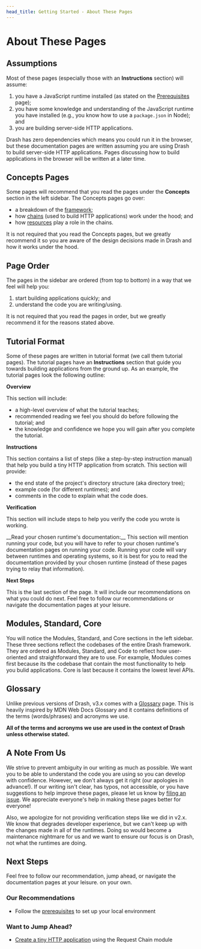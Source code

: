 ```yaml
---
head_title: Getting Started - About These Pages
---
```



# About These Pages

## Assumptions

Most of these pages (especially those with an __Instructions__ section) will assume:

1. you have a JavaScript runtime installed (as stated on the [Prerequisites](./prerequisites) page);
1. you have some knowledge and understanding of the JavaScript runtime you have installed (e.g., you know how to use a `package.json` in Node); and
1. you are building server-side HTTP applications.

Drash has zero dependencies which means you could run it in the browser, but these documentation pages are written assuming you are using Drash to build server-side HTTP applications. Pages discussing how to build applications in the browser will be written at a later time.

## Concepts Pages

Some pages will recommend that you read the pages under the __Concepts__ section in the left sidebar. The Concepts pages go over:

- a breakdown of the [framework](../concepts/framework);
- how [chains](../concepts/chains) (used to build HTTP applications) work under the hood; and 
- how [resources](../concepts/resources) play a role in the chains.

It is not required that you read the Concepts pages, but we greatly recommend it so you are aware of the design decisions made in Drash and how it works under the hood.

## Page Order

The pages in the sidebar are ordered (from top to bottom) in a way that we feel will help you:

1. start building applications quickly; and
1. understand the code you are writing/using.

It is not required that you read the pages in order, but we greatly recommend it for the reasons stated above.

## Tutorial Format

Some of these pages are written in tutorial format (we call them tutorial pages). The tutorial pages have an __Instructions__ section that guide you towards building applications from the ground up. As an example, the tutorial pages look the following outline:

<div className="nx-border nx-rounded mt-5 p-5">

__Overview__

This section will include:

- a high-level overview of what the tutorial teaches;
- recommended reading we feel you should do before following the tutorial; and
- the knowledge and confidence we hope you will gain after you complete the tutorial.

__Instructions__

This section contains a list of steps (like a step-by-step instruction manual) that help you build a tiny HTTP application from scratch. This section will provide:

- the end state of the project's directory structure (aka directory tree);
- example code (for different runtimes); and
- comments in the code to explain what the code does.

__Verification__

This section will include steps to help you verify the code you wrote is working.

<CalloutSilent>
__Read your chosen runtime's documentation:__ This section will mention running your code, but you will have to refer to your chosen runtime's documentation pages on running your code. Running your code will vary between runtimes and operating systems, so it is best for you to read the documentation provided by your chosen runtime (instead of these pages trying to relay that information).
</CalloutSilent>

__Next Steps__

This is the last section of the page. It will include our recommendations on what you could do next. Feel free to follow our recommendations or navigate the documentation pages at your leisure.

</div>

## Modules, Standard, Core

You will notice the Modules, Standard, and Core sections in the left sidebar. These three sections reflect the codebases of the entire Drash framework. They are ordered as Modules, Standard, and Code to reflect how user-oriented and straightforward they are to use. For example, Modules comes first because its the codebase that contain the most functionality to help you bulid applications. Core is last because it contains the lowest level APIs.

## Glossary

Unlike previous versions of Drash, v3.x comes with a [Glossary](../misc/glossary) page. This is heavily inspired by <LinkExternal href="https://developer.mozilla.org/en-US/docs/Glossary">MDN Web Docs Glossary</LinkExternal> and it contains definitions of the terms (words/phrases) and acronyms we use.

__All of the terms and acronyms we use are used in the context of Drash unless otherwise stated.__

## A Note From Us

We strive to prevent ambiguity in our writing as much as possible. We want you to be able to understand the code you are using so you can develop with confidence. However, we don't always get it right (our apologies in advance!). If our writing isn't clear, has typos, not accessible, or you have suggestions to help improve these pages, please let us know by [filing an issue](https://github.com/drashland/website-v2/issues). We appreciate everyone's help in making these pages better for everyone!

Also, we apologize for not providing verification steps like we did in v2.x. We know that degrades developer experience, but we can't keep up with the changes made in all of the runtimes. Doing so would become a maintenance nightmare for us and we want to ensure our focus is on Drash, not what the runtimes are doing.

## Next Steps

Feel free to follow our recommendation, jump ahead, or navigate the documentation pages at your leisure. on your own.

### Our Recommendations

- Follow the [prerequisites](./prerequisites) to set up your local environment

### Want to Jump Ahead?

- [Create a tiny HTTP application](/drash-v3.x/modules/request-chain/step-by-step-guide) using the Request Chain module
